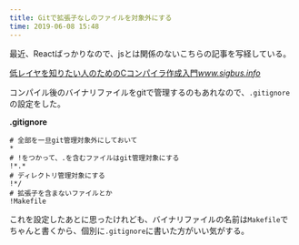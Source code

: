 ```yaml
---
title: Gitで拡張子なしのファイルを対象外にする
time: 2019-06-08 15:48
---
```


最近、Reactばっかりなので、jsとは関係のないこちらの記事を写経している。

[低レイヤを知りたい人のためのCコンパイラ作成入門](https://www.sigbus.info/compilerbook#%E3%82%B9%E3%83%86%E3%83%83%E3%83%971%E6%95%B4%E6%95%B01%E5%80%8B%E3%82%92%E3%82%B3%E3%83%B3%E3%83%91%E3%82%A4%E3%83%AB%E3%81%99%E3%82%8B%E8%A8%80%E8%AA%9E%E3%81%AE%E4%BD%9C%E6%88%90)<cite class="hatena-citation"><a href="https://www.sigbus.info/compilerbook#%E3%82%B9%E3%83%86%E3%83%83%E3%83%971%E6%95%B4%E6%95%B01%E5%80%8B%E3%82%92%E3%82%B3%E3%83%B3%E3%83%91%E3%82%A4%E3%83%AB%E3%81%99%E3%82%8B%E8%A8%80%E8%AA%9E%E3%81%AE%E4%BD%9C%E6%88%90">www.sigbus.info</a></cite>

コンパイル後のバイナリファイルをgitで管理するのもあれなので、`.gitignore`の設定をした。

**.gitignore**

```
# 全部を一旦git管理対象外にしておいて
*
# !をつかって、.を含むファイルはgit管理対象にする
!*.*
# ディレクトリ管理対象にする
!*/
# 拡張子を含まないファイルとか
!Makefile
```

これを設定したあとに思ったけれども、バイナリファイルの名前は`Makefile`でちゃんと書くから、個別に`.gitignore`に書いた方がいい気がする。
